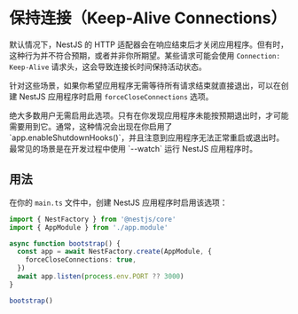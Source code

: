 # 保持连接（Keep-Alive Connections）

默认情况下，NestJS 的 HTTP 适配器会在响应结束后才关闭应用程序。但有时，这种行为并不符合预期，或者并非你所期望。某些请求可能会使用 `Connection: Keep-Alive` 请求头，这会导致连接长时间保持活动状态。

针对这些场景，如果你希望应用程序无需等待所有请求结束就直接退出，可以在创建 NestJS 应用程序时启用 `forceCloseConnections` 选项。

<CalloutInfo type="warning">
  绝大多数用户无需启用此选项。只有在你发现应用程序未能按预期退出时，才可能需要用到它。通常，这种情况会出现在你启用了
  `app.enableShutdownHooks()`，并且注意到应用程序无法正常重启或退出时。最常见的场景是在开发过程中使用
  `--watch` 运行 NestJS 应用程序时。
</CalloutInfo>

## 用法

在你的 `main.ts` 文件中，创建 NestJS 应用程序时启用该选项：

```ts
import { NestFactory } from '@nestjs/core'
import { AppModule } from './app.module'

async function bootstrap() {
  const app = await NestFactory.create(AppModule, {
    forceCloseConnections: true,
  })
  await app.listen(process.env.PORT ?? 3000)
}

bootstrap()
```
